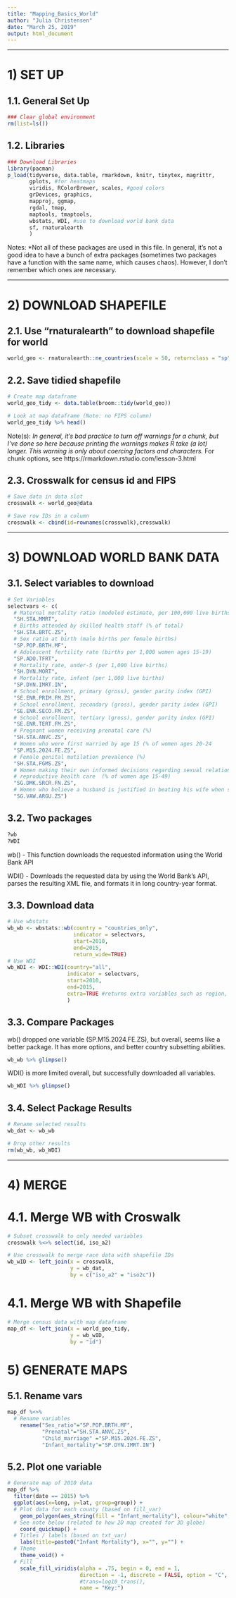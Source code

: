 ```yaml
---
title: "Mapping_Basics_World"
author: "Julia Christensen"
date: "March 25, 2019"
output: html_document
---
```



****************************************************
# 1) SET UP 

## 1.1. General Set Up
```r
### Clear global environment
rm(list=ls()) 
```

## 1.2. Libraries 
```r
### Download Libraries 
library(pacman)
p_load(tidyverse, data.table, rmarkdown, knitr, tinytex, magrittr,
       gplots, #for heatmaps
       viridis, RColorBrewer, scales, #good colors
       grDevices, graphics,
       mapproj, ggmap,
       rgdal, tmap, 
       maptools, tmaptools,
       wbstats, WDI, #use to download world bank data
       sf, rnaturalearth
       )
```
Notes:
*Not all of these packages are used in this file. In general, it's not a good idea to have a bunch of extra packages (sometimes two packages have a function with the same name, which causes chaos). However, I don't remember which ones are necessary.


****************************************************
# 2) DOWNLOAD SHAPEFILE

## 2.1. Use "rnaturalearth" to download shapefile for world 
```r
world_geo <- rnaturalearth::ne_countries(scale = 50, returnclass = "sp")
```

## 2.2. Save tidied shapefile  
```r
# Create map dataframe
world_geo_tidy <- data.table(broom::tidy(world_geo)) 

# Look at map dataframe (Note: no FIPS column)
world_geo_tidy %>% head()
```
Note(s):
*In general, it's bad practice to turn off warnings for a chunk, but I've done so here because printing the warnings makes R take (a lot) longer. This warning is only about coercing factors and characters. 
*For chunk options, see https://rmarkdown.rstudio.com/lesson-3.html

## 2.3. Crosswalk for census id and FIPS 
```r
# Save data in data slot
crosswalk <- world_geo@data

# Save row IDs in a column 
crosswalk <- cbind(id=rownames(crosswalk),crosswalk)
```


****************************************************
# 3) DOWNLOAD WORLD BANK DATA

## 3.1. Select variables to download 
```r
# Set Variables 
selectvars <- c(
  # Maternal mortality ratio (modeled estimate, per 100,000 live births)
  "SH.STA.MMRT", 
  # Births attended by skilled health staff (% of total)
  "SH.STA.BRTC.ZS", 
  # Sex ratio at birth (male births per female births)
  "SP.POP.BRTH.MF", 
  # Adolescent fertility rate (births per 1,000 women ages 15-19)
  "SP.ADO.TFRT", 
  # Mortality rate, under-5 (per 1,000 live births)
  "SH.DYN.MORT", 
  # Mortality rate, infant (per 1,000 live births)
  "SP.DYN.IMRT.IN", 
  # School enrollment, primary (gross), gender parity index (GPI)
  "SE.ENR.PRIM.FM.ZS", 
  # School enrollment, secondary (gross), gender parity index (GPI)
  "SE.ENR.SECO.FM.ZS", 
  # School enrollment, tertiary (gross), gender parity index (GPI)
  "SE.ENR.TERT.FM.ZS", 
  # Pregnant women receiving prenatal care (%)
  "SH.STA.ANVC.ZS", 
  # Women who were first married by age 15 (% of women ages 20-24
  "SP.M15.2024.FE.ZS", 
  # Female genital mutilation prevalence (%)
  "SH.STA.FGMS.ZS", 
  # Women making their own informed decisions regarding sexual relations, contraceptive use and a
  # reproductive health care  (% of women age 15-49)
  "SG.DMK.SRCR.FN.ZS", 
  # Women who believe a husband is justified in beating his wife when she argues with him (%)
  "SG.VAW.ARGU.ZS")
```

## 3.2. Two packages
```r
?wb
?WDI
```

wb() - This function downloads the requested information using the World Bank API

WDI() - Downloads the requested data by using the World Bank's API, parses the resulting XML file, and formats it in long country-year format.

## 3.3. Download data
```r
# Use wbstats
wb_wb <- wbstats::wb(country = "countries_only", 
                     indicator = selectvars, 
                     start=2010,
                     end=2015,
                     return_wide=TRUE)
# Use WDI
wb_WDI <- WDI::WDI(country="all", 
                   indicator = selectvars, 
                   start=2010,
                   end=2015,
                   extra=TRUE #returns extra variables such as region, iso3c code, and incomeLevel
                   )
```

## 3.3. Compare Packages

wb() dropped one variable (SP.M15.2024.FE.ZS), but overall, seems like a better package. It has more options, and better country subsetting abilities. 
```r
wb_wb %>% glimpse()
```

WDI() is more limited overall, but successfully downloaded all variables. 
```r
wb_WDI %>% glimpse()
```

## 3.4. Select Package Results
```r
# Rename selected results
wb_dat <- wb_wb

# Drop other results
rm(wb_wb, wb_WDI)
```


****************************************************
# 4) MERGE

# 4.1. Merge WB with Croswalk
```r
# Subset crosswalk to only needed variables
crosswalk %<>% select(id, iso_a2)

# Use crosswalk to merge race data with shapefile IDs
wb_wID <- left_join(x = crosswalk, 
                    y = wb_dat, 
                    by = c("iso_a2" = "iso2c"))
```

# 4.1. Merge WB with Shapefile
```r
# Merge census data with map dataframe 
map_df <- left_join(x = world_geo_tidy, 
                    y = wb_wID, 
                    by = "id")
```

# 5) GENERATE MAPS

## 5.1. Rename vars
```r
map_df %<>%
  # Rename variables 
    rename("Sex_ratio"="SP.POP.BRTH.MF",
           "Prenatal"="SH.STA.ANVC.ZS",
           "Child_marriage" ="SP.M15.2024.FE.ZS",
           "Infant_mortality"="SP.DYN.IMRT.IN") 
```

## 5.2. Plot one variable
```r
# Generate map of 2010 data 
map_df %>%
  filter(date == 2015) %>%
  ggplot(aes(x=long, y=lat, group=group)) +
  # Plot data for each county (based on fill_var)
    geom_polygon(aes_string(fill = "Infant_mortality"), colour="white", size=.1) +
  # See note below (related to how 2D map created for 3D globe)
    coord_quickmap() +
  # Titles / labels (based on txt_var)  
    labs(title=paste0("Infant Mortality"), x="", y="") +
  # Theme 
    theme_void() +
  # Fill
    scale_fill_viridis(alpha = .75, begin = 0, end = 1, 
                       direction = -1, discrete = FALSE, option = "C",
                       #trans=log10_trans(),
                       name = "Key:")  
```
